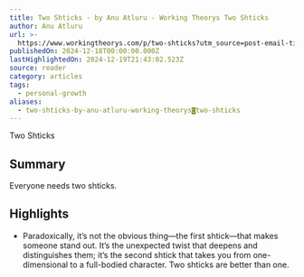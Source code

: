 ```yaml
---
title: Two Shticks - by Anu Atluru - Working Theorys Two Shticks
author: Anu Atluru
url: >-
  https://www.workingtheorys.com/p/two-shticks?utm_source=post-email-title&publication_id=22717&post_id=153268225&utm_campaign=email-post-title&isFreemail=true&r=og9hp&triedRedirect=true&utm_medium=email
publishedOn: 2024-12-18T00:00:00.000Z
lastHighlightedOn: 2024-12-19T21:43:02.523Z
source: reader
category: articles
tags:
  - personal-growth
aliases:
  - two-shticks-by-anu-atluru-working-theorys◙two-shticks
---
```

Two Shticks

## Summary

Everyone needs two shticks.

## Highlights
- Paradoxically, it’s not the obvious thing—the first shtick—that makes someone stand out. It’s the unexpected twist that deepens and distinguishes them; it’s the second shtick that takes you from one-dimensional to a full-bodied character. Two shticks are better than one.
